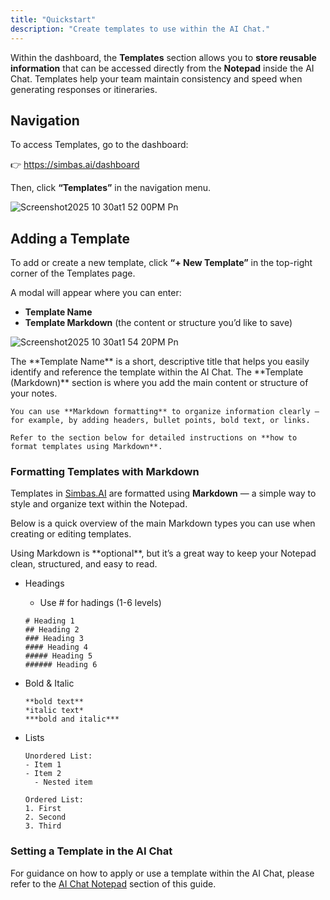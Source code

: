 ```yaml
---
title: "Quickstart"
description: "Create templates to use within the AI Chat."
---
```


Within the dashboard, the **Templates** section allows you to **store reusable information** that can be accessed directly from the **Notepad** inside the AI Chat. Templates help your team maintain consistency and speed when generating responses or itineraries.

## Navigation

To access Templates, go to the dashboard:

👉 https://simbas.ai/dashboard

Then, click **“Templates”** in the navigation menu.

![Screenshot2025 10 30at1 52 00PM Pn](/images/Screenshot2025-10-30at1.52.00PM.png)

## Adding a Template

To add or create a new template, click **“+ New Template”** in the top-right corner of the Templates page.

A modal will appear where you can enter:

- **Template Name**
- **Template Markdown** (the content or structure you’d like to save)

![Screenshot2025 10 30at1 54 20PM Pn](/images/Screenshot2025-10-30at1.54.20PM.png)

<AccordionGroup>
  <Accordion title="Name">
    The **Template Name** is a short, descriptive title that helps you easily identify and reference the template within the AI Chat.
  </Accordion>
  <Accordion title="Template (Markdown)">
    The **Template (Markdown)** section is where you add the main content or structure of your notes.

    You can use **Markdown formatting** to organize information clearly — for example, by adding headers, bullet points, bold text, or links.

    Refer to the section below for detailed instructions on **how to format templates using Markdown**.
  </Accordion>
</AccordionGroup>

### Formatting Templates with Markdown

Templates in [Simbas.AI](http://Simbas.AI) are formatted using **Markdown** — a simple way to style and organize text within the Notepad.

Below is a quick overview of the main Markdown types you can use when creating or editing templates.

<Info>
  Using Markdown is **optional**, but it’s a great way to keep your Notepad clean, structured, and easy to read.
</Info>

- Headings
  - Use # for hadings (1-6 levels)

  ```
  # Heading 1
  ## Heading 2
  ### Heading 3
  #### Heading 4
  ##### Heading 5
  ###### Heading 6
  ```
- Bold & Italic

  ```
  **bold text**
  *italic text*
  ***bold and italic***
  ```
- Lists

  ```
  Unordered List:
  - Item 1
  - Item 2
    - Nested item
  
  Ordered List:
  1. First
  2. Second
  3. Third
  ```

### Setting a Template in the AI Chat

For guidance on how to apply or use a template within the AI Chat, please refer to the [AI Chat Notepad](https://docs.simbas.ai/ai-chat/notepad)  section of this guide.